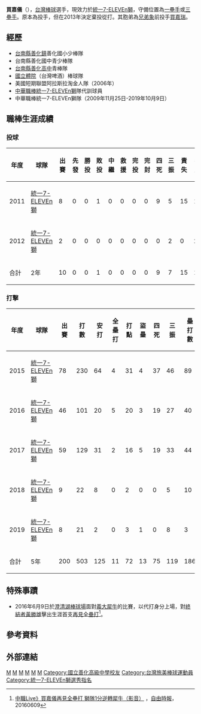 {{Infobox baseball biography|
name=買嘉儀|
image=|
width=150|
position=|
team=|
number=|
bats=右|
throws=右|
birthdate={{birth_date_and_age|1986|1|17|mf=y}}|
birthplace={{TWN}}[[臺南市|臺南市]]|
debutdate=6月26日|
debutyear=2011年|
debutteam=統一7-ELEVEn獅|
statyear=2019年球季|
stat1label=打擊率|
stat1value=0.249|
stat2label=安打|
stat2value=125|
stat3label=全壘打|
stat3value=11|
stat4label=打點|
stat4value=72|
stat5label=勝投—敗投|
stat5value=0—1|
stat6label=三振—四死|
stat6value=7—9|
stat7label=防禦率|
stat7value=9.42|
teams=<nowiki></nowiki>
*[[統一7-ELEVEn獅|統一7-ELEVEn獅]]（2011年－2019年10月9日）
}}
'''買嘉儀'''（{{bd|1986年|1月17日|||catIdx=M買}}），[[台灣|台灣]][[棒球|棒球]]選手，現效力於[[統一7-ELEVEn獅|統一7-ELEVEn獅]]，守備位置為[[一壘手|一壘手]]或[[三壘手|三壘手]]。原本為投手，但在2013年決定棄投從打。其胞弟為[[兄弟象|兄弟象]]前投手[[買嘉瑞|買嘉瑞]]。

==經歷==
*[[台南縣|台南縣]][[善化鎮|善化鎮]]善化國小少棒隊 
*台南縣善化國中青少棒隊 
*[[國立善化高級中學|台南縣善化高中]]青棒隊
*[[國立體育大學|國立體院]]（台灣啤酒）棒球隊
*美國短期聯盟阿拉斯拉淘金人隊（2006年） 
*[[中華職棒|中華職棒]][[統一7-ELEVEn獅|統一7-ELEVEn獅]]隊代訓球員 
*中華職棒統一7-ELEVEn獅隊（2009年11月25日-2019年10月9日）
==職棒生涯成績==
===投球===
{| class="wikitable" width="1000px"
|- align="center"
!年度||球隊||出賽||先發||勝投||敗投||中繼||救援||完投||完封||四死||三振||責失||投球局數||自責分率||被上壘率
|- align=center
|2011||[[統一7-ELEVEn獅|統一7-ELEVEn獅]]||8||0||0||1||0||0||0||0||9||5||15||12.0||11.25||2.33
|- align=center
|2012||[[統一7-ELEVEn獅|統一7-ELEVEn獅]]||2||0||0||0||0||0||0||0||0||2||0||2.1||0.00||0.86
|- style="color:black; background-color:#F75000;color:#FFFFFF" align="center"
|合計||2年||10||0||0||1||0||0||0||0||9||7||15||14.1||9.42||2.09
|}
===打擊===
{| class="wikitable" WIDTH=1000PX
|- align=center
!年度!!球隊!!出賽!!打數!!安打!!全壘打!!打點!!盜壘!!四死!!三振!!壘打數!!雙殺打!!打擊率!!上壘率!!長打率!!OPS
|- align=center
|2015||[[統一7-ELEVEn獅|統一7-ELEVEn獅]]||78||230||64||4||31||4||37||46||89||6||0.278||0.371||0.387||0.758
|- align=center
|2016||[[統一7-ELEVEn獅|統一7-ELEVEn獅]]||46||101||20||5||20||3||19||27||40||5||0.198||0.322||0.396||0.708
|- align="center"
|2017||[[統一7-ELEVEn獅|統一7-ELEVEn獅]]||59||129||31||2||16||5||19||33||44||9||0.240||0.336||0.341||0.677
|- align="center"
|2018||[[統一7-ELEVEn獅|統一7-ELEVEn獅]]||9||22||8||0||2||0||0||5||10||2||0.364||0.364||0.455||0.819
|- align=center
|2019||[[統一7-ELEVEn獅|統一7-ELEVEn獅]]||8||21||2||0||3||1||0||8||3||0||0.095||0.095||0.143||0.238
|- style="color:black; background-color:#F75000;color:#FFFFFF" align="center"
|合計||5年||200||503||125||11||72||13||75||119||186||22||0.249||0.342||0.370||0.712
|}

==特殊事蹟==
*2016年6月9日於[[澄清湖棒球場|澄清湖棒球場]]面對[[義大犀牛|義大犀牛]]的比賽，以代打身分上場，對[[終結者_(棒球)|終結者]][[黃勝雄_(棒球運動員)|黃勝雄]]擊出生涯首支[[再見全壘打|再見全壘打]]<ref>[http://sports.ltn.com.tw/news/breakingnews/1724637 中職Live》買嘉儀再見全壘打 獅隊1分逆轉犀牛（影音）] {{Wayback|url=http://sports.ltn.com.tw/news/breakingnews/1724637 |date=20181211052506 }}，[[自由時報|自由時報]]，20160609</ref>。
==參考資料==
{{Reflist}}
==外部連結==
{{台灣棒球維基館}}
{{中華職棒球員資料|id=R340|name=買嘉儀}}
{{2001年第十屆IBA世界青少棒錦標賽中華青少棒代表隊}}
{{帕菲克運動經紀}}
[[Category:台灣棒球運動員|M]]
[[Category:中華青少棒隊選手|M]]
[[Category:統一7-ELEVEn獅隊球員|M]]
[[Category:國立體育大學校友|M]]
[[Category:善化人|M]]
[[Category:買姓|M]]
[[Category:國立善化高級中學校友|Category:國立善化高級中學校友]]
[[Category:台灣旅美棒球運動員|Category:台灣旅美棒球運動員]]
[[Category:統一7-ELEVEn獅選秀指名|Category:統一7-ELEVEn獅選秀指名]]